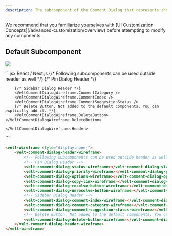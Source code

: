 ```yaml
---
description: The subcomponent of the Comment Dialog that represents the Header.
---
```


<Note>
We recommend that you familiarize yourselves with [UI Customization Concepts](/advanced-customization/overview) before attempting to modify any components.
</Note>


## Default Subcomponent

![](/images/customization/velt-comment-dialog-sub-4.png)

<RequestExample>
```jsx React / Next.js
<VeltWireframe>
    <VeltCommentDialogWireframe.Header>
        {/* Following subcomponents can be used outside header as well */}
        {/* Pin Dialog Header */}
        <VeltCommentDialogWireframe.Status />
        <VeltCommentDialogWireframe.Priority />
        <VeltCommentDialogWireframe.Options />
        <VeltCommentDialogWireframe.ResolveButton />
        <VeltCommentDialogWireframe.UnresolveButton />
        <VeltCommentDialogWireframe.CopyLink />

        {/* Sidebar Dialog Header */}
        <VeltCommentDialogWireframe.CommentCategory />
        <VeltCommentDialogWireframe.CommentIndex />
        <VeltCommentDialogWireframe.CommentSuggestionStatus />
        {/* Delete Button. Not added to the default components. You can explicitly add it. */}
        <VeltCommentDialogWireframe.DeleteButton></VeltCommentDialogWireframe.DeleteButton>

    </VeltCommentDialogWireframe.Header>
</VeltWireframe>
```


```HTML HTML
<velt-wireframe style="display:none;">
    <velt-comment-dialog-header-wireframe>
        <!-- Following subcomponents can be used outside header as well -->
        <!-- Pin Dialog Header -->
        <velt-comment-dialog-status-wireframe></velt-comment-dialog-status-wireframe>
        <velt-comment-dialog-priority-wireframe></velt-comment-dialog-priority-wireframe>
        <velt-comment-dialog-options-wireframe></velt-comment-dialog-options-wireframe>
        <velt-comment-dialog-copy-link-wireframe></velt-comment-dialog-copy-link-wireframe>
        <velt-comment-dialog-resolve-button-wireframe></velt-comment-dialog-resolve-button-wireframe>
        <velt-comment-dialog-unresolve-button-wireframe></velt-comment-dialog-unresolve-button-wireframe>
        <!-- Sidebar Dialog Header -->
        <velt-comment-dialog-comment-index-wireframe></velt-comment-dialog-comment-index-wireframe>
        <velt-comment-dialog-comment-category-wireframe></velt-comment-dialog-comment-category-wireframe>
        <velt-comment-dialog-comment-suggestion-status-wireframe></velt-comment-dialog-comment-suggestion-status-wireframe>
        <!-- Delete Button. Not added to the default components. You can explicitly add it. -->
        <velt-comment-dialog-delete-button-wireframe></velt-comment-dialog-delete-button-wireframe>
    </velt-comment-dialog-header-wireframe>
</velt-wireframe>
```
</RequestExample>
